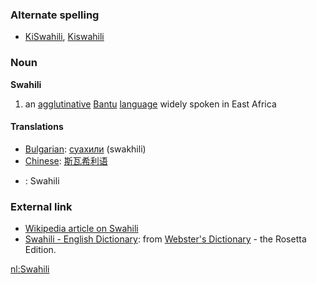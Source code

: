 ===Alternate spelling===
*[[KiSwahili]], [[Kiswahili]]

===Noun===
'''Swahili'''

# an [[agglutinative]] [[Bantu]] [[language]] widely spoken in East Africa

====Translations====

*[[Bulgarian]]: [[суахили]] (swakhili)
*[[Chinese]]: [[斯瓦希利语]]
*{{msg:nl}}: Swahili
===External link===

*[[en:Swahili|Wikipedia article on Swahili]]
*[http://www.websters-online-dictionary.org/definition/Swahili-english/ Swahili - English Dictionary]: from [http://www.websters-online-dictionary.org/ Webster's Dictionary] - the Rosetta Edition.

[[nl:Swahili]]